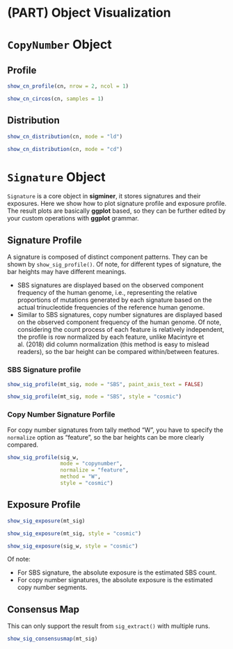 # (PART) Object Visualization {-} 

# `CopyNumber` Object {#cnobject}

## Profile {-}

```r
show_cn_profile(cn, nrow = 2, ncol = 1)
```


```r
show_cn_circos(cn, samples = 1)
```



## Distribution {-}


```r
show_cn_distribution(cn, mode = "ld")
```


```r
show_cn_distribution(cn, mode = "cd")
```


# `Signature` Object {#sigobject}

`Signature` is a core object in **sigminer**, it stores signatures and their exposures. Here we show how to plot signature profile and exposure profile. The result plots are basically **ggplot** based, so they can be further edited by your custom operations with **ggplot** grammar.

## Signature Profile {-}

A signature is composed of distinct component patterns. They can be shown by `show_sig_profile()`. Of note, for different types of signature, the bar heights may have different meanings.

- SBS signatures are displayed based on the observed component frequency of the human genome, i.e., representing the relative proportions of mutations generated by each signature based on the actual trinucleotide frequencies of the reference human genome.
- Similar to SBS signatures, copy number signatures are displayed based on the observed component frequency of the human genome. Of note, considering the count process of each feature is relatively independent, the profile is row normalized by each feature, unlike Macintyre et al. (2018) did column normalization (this method is easy to mislead readers), so the bar height can be compared within/between features.

### SBS Signature profile {-}

```r
show_sig_profile(mt_sig, mode = "SBS", paint_axis_text = FALSE)
```


```r
show_sig_profile(mt_sig, mode = "SBS", style = "cosmic")
```

### Copy Number Signature Porfile  {-}

For copy number signatures from tally method "W", you have to specify the `normalize` option as "feature", so  the bar heights can be more clearly compared.

```r
show_sig_profile(sig_w,
                 mode = "copynumber",
                 normalize = "feature",
                 method = "W",
                 style = "cosmic")
```


## Exposure Profile {-}


```r
show_sig_exposure(mt_sig)
```

```r
show_sig_exposure(mt_sig, style = "cosmic")
```


```r
show_sig_exposure(sig_w, style = "cosmic")
```

Of note:

- For SBS signature, the absolute exposure is the estimated SBS count.
- For copy number signatures, the absolute exposure is the estimated copy number segments.

## Consensus Map  {-}

This can only support the result from `sig_extract()` with multiple runs. 

```r
show_sig_consensusmap(mt_sig)
```

